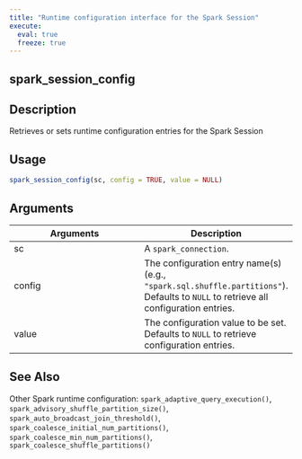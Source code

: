 ```yaml
---
title: "Runtime configuration interface for the Spark Session"
execute:
  eval: true
  freeze: true
---
```


## spark_session_config

## Description
Retrieves or sets runtime configuration entries for the Spark Session


## Usage
```r
spark_session_config(sc, config = TRUE, value = NULL)
```

## Arguments
|Arguments|Description|
|---|---|
| sc | A `spark_connection`. |
| config | The configuration entry name(s) (e.g., `"spark.sql.shuffle.partitions"`). Defaults to `NULL` to retrieve all configuration entries. |
| value | The configuration value to be set. Defaults to `NULL` to retrieve configuration entries. |







## See Also
Other Spark runtime configuration: `spark_adaptive_query_execution()`, `spark_advisory_shuffle_partition_size()`, `spark_auto_broadcast_join_threshold()`, `spark_coalesce_initial_num_partitions()`, `spark_coalesce_min_num_partitions()`, `spark_coalesce_shuffle_partitions()`

